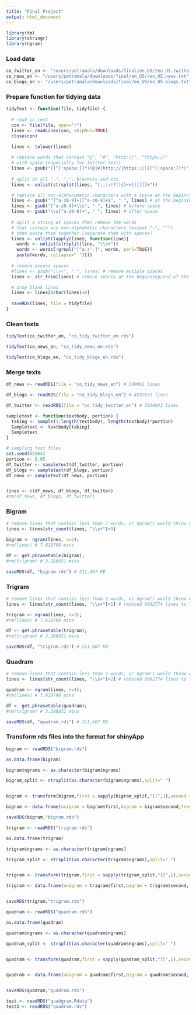 ```yaml
---
title: "Final Project"
output: html_document
---
```


```r
library(tm)
library(stringr)
library(ngram)
```
### Load data

```r
co_twitter_en <- "/users/petramala/downloads/final/en_US//en_US.twitter.txt"
co_news_en <- "/users/petramala/downloads/final/en_US//en_US.news.txt"
co_blogs_en <- "/users/petramala/downloads/final/en_US/en_US.blogs.txt"
```

### Prepare function for tidying data

```r
tidyText <- function(file, tidyfile) {
  
  # read in text
  con <- file(file, open="r")
  lines <- readLines(con, skipNul=TRUE)
  close(con)

  lines <- tolower(lines)
  
  # replace words that contain "@", "#", "http://", "https://" 
  # with space (especially for Twitter text)
  lines <- gsub("([^[:space:]]*)(@|#|http://|https://)([^[:space:]]*)", " ", lines)
  
  # split at all ".", ",", brackets and etc.
  lines <- unlist(strsplit(lines, "[.,:;!?(){}<>]|[][]+"))

  # replace all non-alphanumeric characters with a space at the beginning/end of a word.
  lines <- gsub("^[^a-z0-9]+|[^a-z0-9]+$", " ", lines) # at the begining/end of a line
  lines <- gsub("[^a-z0-9]+\\s", " ", lines) # before space
  lines <- gsub("\\s[^a-z0-9]+", " ", lines) # after space
  
  # split a string at spaces then remove the words 
  # that contain any non-alphabetic characters (excpet "-", "'")
  # then paste them together (separate them with spaces)
  lines <- unlist(lapply(lines, function(line){
    words <- unlist(strsplit(line, "\\s+"))
    words <- words[!grepl("[^a-z'-]", words, perl=TRUE)]
    paste(words, collapse=" ")}))
  
  # remove axcess spaces
  #lines <- gsub("\\s+", " ", lines) # remove mutiple spaces
  lines <- str_trim(lines) # remove spaces at the beginning/end of the line

  # drop blank lines
  lines <- lines[nchar(lines)>0]
  
  saveRDS(lines, file = tidyfile) 
}
```

### Clean texts

```r
tidyText(co_twitter_en, "co_tidy_twitter_en.rds")

tidyText(co_news_en, "co_tidy_news_en.rds")

tidyText(co_blogs_en, "co_tidy_blogs_en.rds")
```

### Merge texts

```r
df_news <- readRDS(file = "co_tidy_news_en") # 340061 lines

df_blogs <- readRDS(file = "co_tidy_blogs_en") # 4532671 lines

df_twitter <- readRDS(file = "co_tidy_twitter_en") # 5030042 lines

sampletext <- function(textbody, portion) {
  taking <- sample(1:length(textbody), length(textbody)*portion)
  Sampletext <- textbody[taking]
  Sampletext
}

# sampling text files 
set.seed(65364)
portion <- 0.05
df_twitter <- sampletext(df_twitter, portion)
df_blogs <- sampletext(df_blogs, portion)
df_news <- sampletext(df_news, portion)


lines <- c(df_news, df_blogs, df_twitter)
#rm(df_news, df_blogs, df_twitter)
```

### Bigram

```r
# remove lines that contain less than 3 words, or ngram() would throw errors.
lines <- lines[str_count(lines, "\\s+")>0] 

bigram <- ngram(lines, n=2); 
#rm(lines) # 7.619798 mins

df <- get.phrasetable(bigram); 
#rm(trigram) # 3.286831 mins

saveRDS(df, "bigram.rds") # 211,607 KB
```

### Trigram

```r
# remove lines that contain less than 3 words, or ngram() would throw errors.
lines <- lines[str_count(lines, "\\s+")>1] # reduced 9902774 lines to 7607099 lines

trigram <- ngram(lines, n=3); 
#rm(lines) # 7.619798 mins

df <- get.phrasetable(trigram); 
#rm(trigram) # 3.286831 mins

saveRDS(df, "trigram.rds") # 211,607 KB
```

### Quadram

```r
# remove lines that contain less than 3 words, or ngram() would throw errors.
lines <- lines[str_count(lines, "\\s+")>2] # reduced 9902774 lines to 7607099 lines

quadram <- ngram(lines, n=4); 
#rm(lines) # 7.619798 mins

df <- get.phrasetable(quadram); 
#rm(trigram) # 3.286831 mins

saveRDS(df, "quadram.rds") # 211,607 KB
```

### Transform rds files into the format for shinyApp


```r
bigram <- readRDS("bigram.rds")

as.data.frame(bigram)

bigram$ngrams <- as.character(bigram$ngrams)

bigram_split <- strsplit(as.character(bigram$ngrams),split=" ")


bigram <- transform(bigram,first = sapply(bigram_split,"[[",1),second = sapply(bigram_split,"[[",2))

bigram <- data.frame(unigram = bigram$first,bigram = bigram$second,freq = bigram$freq,stringsAsFactors=FALSE)

saveRDS(bigram,"bigram.rds")
```

```r
trigram <- readRDS("trigram.rds")

as.data.frame(trigram)

trigram$ngrams <- as.character(trigram$ngrams)

trigram_split <- strsplit(as.character(trigram$ngrams),split=" ")


trigram <- transform(trigram,first = sapply(trigram_split,"[[",1),second = sapply(trigram_split,"[[",2),third = sapply(trigram_split,"[[",3))

trigram <- data.frame(unigram = trigram$first,bigram = trigram$second, trigram = trigram$third, freq = trigram$freq,stringsAsFactors=FALSE)


saveRDS(trigram,"trigram.rds")
```


```r
quadram <- readRDS("quadram.rds")

as.data.frame(quadram)

quadram$ngrams <- as.character(quadram$ngrams)

quadram_split <- strsplit(as.character(quadram$ngrams),split=" ")


quadram <- transform(quadram,first = sapply(quadram_split,"[[",1),second = sapply(quadram_split,"[[",2),third = sapply(quadram_split,"[[",3), fourth = sapply(quadram_split,"[[",4))


quadram <- data.frame(unigram = quadram$first,bigram = quadram$second, trigram = quadram$third, quadgram = quadram$fourth, freq = quadram$freq,stringsAsFactors=FALSE)


saveRDS(quadram,"quadram.rds")
```

```r
test <- readRDS("quadgram.Rdata")
test1 <- readRDS("quadram.rds")
```

